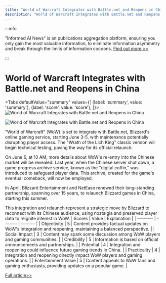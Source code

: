 ```yaml
---
title: "World of Warcraft Integrates with Battle.net and Reopens in China"
description: "World of Warcraft Integrates with Battle.net and Reopens in China"
---
```



:::info

"Informed AI News" is an publications aggregation platform, ensuring you only gain the most valuable information, to eliminate information asymmetry and break through the limits of information cocoons.  [Find out more >>](/)

:::

# World of Warcraft Integrates with Battle.net and Reopens in China


<Tabs
	defaultValue="summary"
	values={[
	{label: 'summary', value: 'summary'},
	{label: 'score', value: 'score'},
]}>
<TabItem value="summary">
<img
  src="https://image.informedainews.com/2024/06/Ent-0hx-1717382654-0.jpg"
  alt="World of Warcraft Integrates with Battle.net and Reopens in China"
/>

<img
  src="https://image.informedainews.com/2024/06/Ent-B0y-1717382654-1.jpg"
  alt="World of Warcraft Integrates with Battle.net and Reopens in China"
/>



"World of Warcraft" (WoW) is set to integrate with Battle.net, Blizzard's online gaming service, starting June 3-5, with maintenance potentially disrupting player access. The "Wrath of the Lich King" classic version will begin technical testing, paving the way for its official relaunch.

On June 6, at 10 AM, more details about WoW's re-entry into the Chinese market will be revealed. Last year, when the Chinese server shut down, a game progress archive service, known as the "digital coffin," was introduced to safeguard player data. This archive, created for the game's eventual comeback, will now be employed.

In April, Blizzard Entertainment and NetEase renewed their long-standing partnership, spanning over 15 years, to relaunch Blizzard games in China, starting this summer.

This integration and relaunch represent a strategic move by Blizzard to reconnect with its Chinese audience, using nostalgia and preserved player data to reignite interest in WoW.
</TabItem>
<TabItem value="score">
	| Scores     | Value   | Explanation |
	| -------- | ------- | ------- |
	| Objectivity  | 5    | Content provides factual updates on WoW's integration and reopening, maintaining a balanced perspective.    |
	| Social Impact | 3     | Content may spark some discussion among WoW players and gaming communities.    |
	| Credibility    | 5    | Information is based on official announcements and partnerships.    |
	| Potential    | 4    | Integration and reopening could influence future gaming trends in China.    |
	| Practicality    | 4    | Integration and reopening directly impact WoW players and gaming operations.    |
	| Entertainment Value    | 5    | Content appeals to WoW fans and gaming enthusiasts, providing updates on a popular game.    |
</TabItem>
</Tabs>

[Full article>>](https://www.cnbeta.com.tw/articles/game/1433319.htm)
